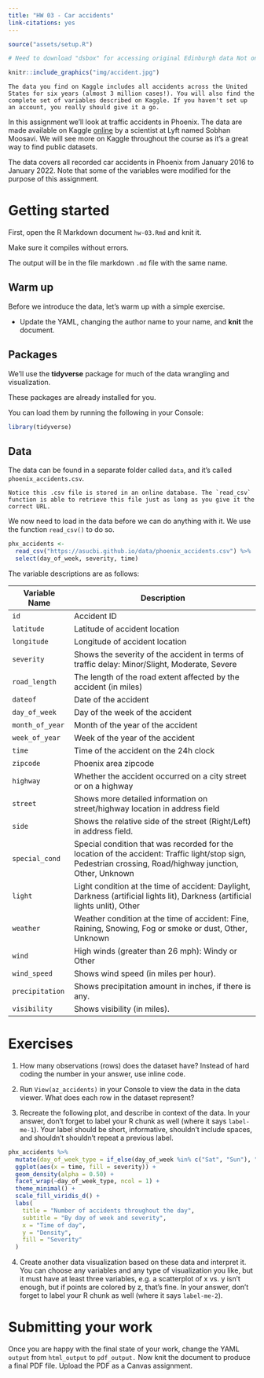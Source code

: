 ```yaml
---
title: "HW 03 - Car accidents"
link-citations: yes
---
```


```r
source("assets/setup.R")

# Need to download "dsbox" for accessing original Edinburgh data Not on CRAN: devtools::install_github("rstudio-education/dsbox")
```

```r
knitr::include_graphics("img/accident.jpg")
```

```marginfigure
The data you find on Kaggle includes all accidents across the United States for six years (almost 3 million cases!). You will also find the complete set of variables described on Kaggle. If you haven't set up an account, you really should give it a go.
```

In this assignment we'll look at traffic accidents in Phoenix.
The data are made available on Kaggle [online](https://www.kaggle.com/datasets/sobhanmoosavi/us-accidents?resource=download) by a scientist at Lyft named Sobhan Moosavi. We will see more on Kaggle throughout the course as it's a great way to find public datasets. 

The data covers all recorded car accidents in Phoenix from January 2016 to January 2022. Note that some of the variables were modified for the purpose of this assignment. 

<!-- https://smoosavi.org/datasets/us_accidents -->
<!-- https://www.kaggle.com/datasets/sobhanmoosavi/us-accidents?resource=download -->
<!-- Sobhan Moosavi; Scientist at Lyft, former CSE PhD student at Ohio State University -->

# Getting started

First, open the R Markdown document `hw-03.Rmd` and knit it.

Make sure it compiles without errors.

The output will be in the file markdown `.md` file with the same name.

## Warm up

Before we introduce the data, let's warm up with a simple exercise.

-   Update the YAML, changing the author name to your name, and **knit** the document.

## Packages

We'll use the **tidyverse** package for much of the data wrangling and visualization. 
<!-- and the data lives in the **dsbox** package. -->

These packages are already installed for you.

You can load them by running the following in your Console:

```r
library(tidyverse)
```

## Data

The data can be found in a separate folder called `data`, and it's called `phoenix_accidents.csv`. 

```marginfigure
Notice this .csv file is stored in an online database. The `read_csv` function is able to retrieve this file just as long as you give it the correct URL. 
```

We now need to load in the data before we can do anything with it. We use the function `read_csv()` to do so. 

<!-- Will need to figure out the best way to load in data from RStudio server or directly from Github -->

```r
phx_accidents <- 
  read_csv("https://asucbi.github.io/data/phoenix_accidents.csv") %>% 
  select(day_of_week, severity, time)
```

The variable descriptions are as follows:

| Variable Name                                      | Description                                                                                                                                                |
|----------------------------------------------------|------------------------------------------------------------------------------------------------------------------------------------------------------------|
| `id` | Accident ID |
| `latitude` | Latitude of accident location |                                                                                             
| `longitude` | Longitude of accident location |
| `severity` | Shows the severity of the accident in terms of traffic delay: Minor/Slight, Moderate, Severe |
| `road_length` | The length of the road extent affected by the accident (in miles) |
| `dateof` | Date of the accident |
| `day_of_week` | Day of the week of the accident |
| `month_of_year` | Month of the year of the accident |
| `week_of_year` | Week of the year of the accident |
| `time` | Time of the accident on the 24h clock |
| `zipcode` | Phoenix area zipcode |
| `highway` | Whether the accident occurred on a city street or on a highway |
| `street` | Shows more detailed information on street/highway location in address field |
| `side` | Shows the relative side of the street (Right/Left) in address field. |
| `special_cond` | Special condition that was recorded for the location of the accident: Traffic light/stop sign, Pedestrian crossing, Road/highway junction, Other, Unknown |
| `light` | Light condition at the time of accident: Daylight, Darkness (artificial lights lit), Darkness (artificial lights unlit), Other |
| `weather` | Weather condition at the time of accident: Fine, Raining, Snowing, Fog or smoke or dust, Other, Unknown |
| `wind` | High winds (greater than 26 mph): Windy or Other |
| `wind_speed` | Shows wind speed (in miles per hour). |
| `precipitation` | Shows precipitation amount in inches, if there is any. |
| `visibility` | Shows visibility (in miles). |

# Exercises

1.  How many observations (rows) does the dataset have? Instead of hard coding the number in your answer, use inline code.

1.  Run `View(az_accidents)` in your Console to view the data in the data viewer. What does each row in the dataset represent?

<!-- 🧶 ✅ ⬆️ Knit, *commit, and push your changes to GitHub with an appropriate commit message. Make sure to commit and push all changed files so that your Git pane is cleared up afterwards.* -->

3.  Recreate the following plot, and describe in context of the data. In your answer, don't forget to label your R chunk as well (where it says `label-me-1`). Your label should be short, informative, shouldn't include spaces, and shouldn't shouldn't repeat a previous label.

```r
phx_accidents %>%
  mutate(day_of_week_type = if_else(day_of_week %in% c("Sat", "Sun"), "Weekend", "Weekday")) %>%
  ggplot(aes(x = time, fill = severity)) +
  geom_density(alpha = 0.50) +
  facet_wrap(~day_of_week_type, ncol = 1) +
  theme_minimal() +
  scale_fill_viridis_d() +
  labs(
    title = "Number of accidents throughout the day",
    subtitle = "By day of week and severity",
    x = "Time of day",
    y = "Density",
    fill = "Severity"
  )
```

<!-- 🧶 ✅ ⬆️ Knit, *commit, and push your changes to GitHub with an appropriate commit message. Make sure to commit and push all changed files so that your Git pane is cleared up afterwards.* -->

4.  Create another data visualization based on these data and interpret it. You can choose any variables and any type of visualization you like, but it must have at least three variables, e.g. a scatterplot of x vs. y isn't enough, but if points are colored by z, that's fine. In your answer, don't forget to label your R chunk as well (where it says `label-me-2`).

<!-- 🧶 ✅ ⬆️ Knit, *commit, and push your changes to GitHub with an appropriate commit message. Make sure to commit and push all changed files so that your Git pane is cleared up afterwards and review the md document on GitHub to make sure you're happy with the final state of your work.* -->

# Submitting your work

Once you are happy with the final state of your work, change the YAML `output` from `html_output` to `pdf_output.` Now knit the document to produce a final PDF file. Upload the PDF as a Canvas assignment.  
